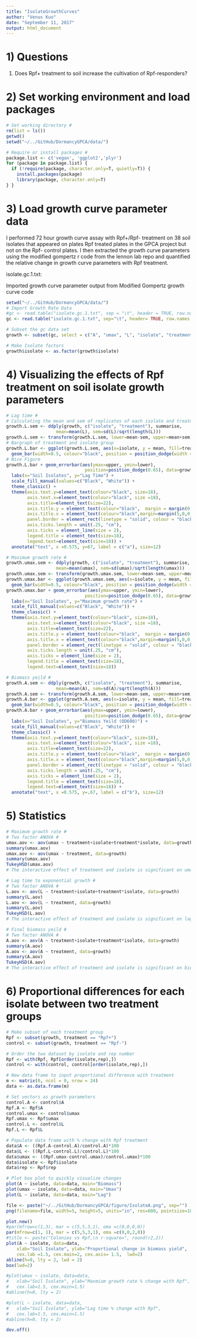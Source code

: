```yaml
---
title: "IsolateGrowthCurves"
author: "Venus Kuo"
date: "September 11, 2017"
output: html_document
---
```


# 1) Questions

1. Does Rpf+ treatment to soil increase the cultivation of Rpf-responders? 


# 2) Set working environment and load packages

```r
# Set working directory #
rm(list = ls())
getwd()
setwd("~/../GitHub/DormancyGPCA/data/")

# Require or install packages #
package.list <- c('vegan', 'ggplot2','plyr') 
for (package in package.list) {
  if (!require(package, character.only=T, quietly=T)) { 
    install.packages(package)
    library(package, character.only=T)
} }
```


# 3) Load growth curve parameter data 

I performed 72 hour growth curve assay with Rpf+/Rpf- treatment on 38 soil isolates that appeared on plates Rpf treated plates in the GPCA project but not on the Rpf- control plates. I then extracted the growth curve parameters using the modified gompertz r code from the lennon lab repo and quantified the relative change in growth curve parameters with Rpf treatment.

isolate.gc.1.txt: 

Imported growth curve parameter output from Modified Gompertz growth curve code

```r
setwd("~/../GitHub/DormancyGPCA/data/")
# Import Growth Rate Data 
#gc <- read.table("isolate.gc.1.txt", sep = "\t", header = TRUE, row.names = 1)
gc <- read.table("isolate.gc.1.txt", sep="\t", header= TRUE, row.names = 1)

# Subset the gc data set
growth <- subset(gc, select = c("A", "umax", "L", "isolate", "treatment", "rep"))

# Make Isolate factors 
growth$isolate <- as.factor(growth$isolate)
```


# 4) Visualizing the effects of Rpf treatment on soil isolate growth parameters

```r
# Lag time # 
# Calculating the mean and sem of replicates of each isolate and treatment group 
growth.L.sem <- ddply(growth, c("isolate", "treatment"), summarise, 
                   mean=mean(L), sem=sd(L)/sqrt(length(L)))
growth.L.sem <- transform(growth.L.sem, lower=mean-sem, upper=mean+sem) 
# Bargraph of treatment and isolate group 
growth.L.bar <- ggplot(growth.L.sem, aes(x=isolate, y = mean, fill=treatment)) + 
  geom_bar(width=0.5, colour="black", position = position_dodge(width = 0.65), stat = "identity", size=1)  
# Nice Figure
growth.L.bar + geom_errorbar(aes(ymax=upper, ymin=lower),
                              position=position_dodge(0.65), data=growth.L.sem, width = 0.2, size = 1) +
  labs(x="Soil Isolates", y="Lag Time") +
  scale_fill_manual(values=c("Black", "White")) +
  theme_classic() +
  theme(axis.text.y=element_text(colour="black", size=18),
        axis.text.x=element_text(colour="black", size =18),
        axis.title=element_text(size=22),
        axis.title.y = element_text(colour="black",  margin = margin(0,10,0,10)),
        axis.title.x = element_text(colour="black",margin=margin(5,0,0,0)),
        panel.border = element_rect(linetype = "solid", colour = "black", size=3, fill=NA),
        axis.ticks.length = unit(.25, "cm"),
        axis.ticks = element_line(size = 2),
        legend.title = element_text(size=18),
        legend.text=element_text(size=18)) +
  annotate("text", x =0.575, y=67, label = c("a"), size=12)

# Maximum growth rate # 
growth.umax.sem <- ddply(growth, c("isolate", "treatment"), summarise, 
                   mean=mean(umax), sem=sd(umax)/sqrt(length(umax)))
growth.umax.sem <- transform(growth.umax.sem, lower=mean-sem, upper=mean+sem) 
growth.umax.bar <- ggplot(growth.umax.sem, aes(x=isolate, y = mean, fill=treatment)) + 
  geom_bar(width=0.5, colour="black", position = position_dodge(width = 0.65), stat = "identity", size=1)  
growth.umax.bar + geom_errorbar(aes(ymax=upper, ymin=lower),
                              position=position_dodge(0.65), data=growth.umax.sem, width = 0.2, size = 1) +
  labs(x="Soil Isolates", y="Maximum growth rate") +
  scale_fill_manual(values=c("Black", "White")) +
  theme_classic() +
  theme(axis.text.y=element_text(colour="black", size=18),
        axis.text.x=element_text(colour="black", size =18),
        axis.title=element_text(size=22),
        axis.title.y = element_text(colour="black",  margin = margin(0,10,0,10)),
        axis.title.x = element_text(colour="black",margin=margin(5,0,0,0)),
        panel.border = element_rect(linetype = "solid", colour = "black", size=3, fill=NA),
        axis.ticks.length = unit(.25, "cm"),
        axis.ticks = element_line(size = 2),
        legend.title = element_text(size=18),
        legend.text=element_text(size=18))

# Biomass yeild # 
growth.A.sem <- ddply(growth, c("isolate", "treatment"), summarise, 
                   mean=mean(A), sem=sd(A)/sqrt(length(A)))
growth.A.sem <- transform(growth.A.sem, lower=mean-sem, upper=mean+sem) 
growth.A.bar <- ggplot(growth.A.sem, aes(x=isolate, y = mean, fill=treatment)) + 
  geom_bar(width=0.5, colour="black", position = position_dodge(width = 0.65), stat = "identity", size=1)  
growth.A.bar + geom_errorbar(aes(ymax=upper, ymin=lower),
                              position=position_dodge(0.65), data=growth.A.sem, width = 0.2, size = 1) +
  labs(x="Soil Isolates", y="Biomass Yeild (OD600)") +
  scale_fill_manual(values=c("Black", "White")) +
  theme_classic() +
  theme(axis.text.y=element_text(colour="black", size=18),
        axis.text.x=element_text(colour="black", size =18),
        axis.title=element_text(size=22),
        axis.title.y = element_text(colour="black",  margin = margin(0,10,0,10)),
        axis.title.x = element_text(colour="black",margin=margin(5,0,0,0)),
        panel.border = element_rect(linetype = "solid", colour = "black", size=3, fill=NA),
        axis.ticks.length = unit(.25, "cm"),
        axis.ticks = element_line(size = 2),
        legend.title = element_text(size=18),
        legend.text=element_text(size=18)) +
  annotate("text", x =0.575, y=.67, label = c("b"), size=12)
```


# 5) Statistics

```r
# Maximum growth rate # 
# Two factor ANOVA # 
umax.aov <- aov(umax ~ treatment+isolate+treatment*isolate, data=growth)
summary(umax.aov)
umax.aov <- aov(umax ~ treatment, data=growth)
summary(umax.aov)
TukeyHSD(umax.aov)
# The interactive effect of treatment and isolate is significant on umax F5,36 = 36.46, p < 0.0001 #

# Lag time to exponential growth # 
# Two factor ANOVA # 
L.aov <- aov(L ~ treatment+isolate+treatment*isolate, data=growth)
summary(L.aov)
L.aov <- aov(L ~ treatment, data=growth)
summary(L.aov)
TukeyHSD(L.aov)
# The interactive effect of treatment and isolate is significant on lag time F5,36 = 9.226, p < 0.001 #

# Final biomass yeild # 
# Two factor ANOVA # 
A.aov <- aov(A ~ treatment+isolate+treatment*isolate, data=growth)
summary(A.aov)
A.aov <- aov(A ~ treatment, data=growth)
summary(A.aov)
TukeyHSD(A.aov)
# The interactive effect of treatment and isolate is significant on biomass yeild F5,36 = 4.056, p = 0.005 #
```


# 6) Proportional differences for each isolate between two treatment groups # 

```r
# Make subset of each treatment group
Rpf <- subset(growth, treatment == "Rpf+")
control <- subset(growth, treatment == "Rpf-")

# Order the two dataset by isolate and rep number 
Rpf <- with(Rpf, Rpf[order(isolate,rep),])
control <- with(control, control[order(isolate,rep),])

# New data frame to input proportional difference with treatment
m <- matrix(0, ncol = 0, nrow = 24)
data <- as.data.frame(m)

# Set vectors as growth parameters 
control.A <- control$A
Rpf.A <- Rpf$A
control.umax <- control$umax
Rpf.umax <- Rpf$umax
control.L <- control$L
Rpf.L <- Rpf$L

# Populate data frame with % change with Rpf treatment
data$A <- ((Rpf.A-control.A)/control.A)*100
data$L <- ((Rpf.L-control.L)/control.L)*100
data$umax <- ((Rpf.umax-control.umax)/control.umax)*100
data$isolate <- Rpf$isolate
data$rep <- Rpf$rep

# Plot box plot to quickly visualize changes
plot(A ~ isolate, data=data, main="Biomass")
plot(umax ~ isolate, data=data, main="Umax")
plot(L ~ isolate, data=data, main="Lag")

```


```r
file <- paste("~/../GitHub/DormancyGPCA/figure/IsolateA.png", sep="")
png(filename=file, width=5, height=5, units="in", res=600, pointsize=10)

plot.new()
#par(mfrow=c(1,3), mar = c(5,5,3,1), oma =c(0,0,0,0))
par(mfrow=c(1, 1), mar = c(5,5,3,1), oma =c(0,0,2,0))
#title <- paste("Colonies vs Rpf,\n r-square=", round(r2,2))
plot(A ~ isolate, data=data, 
  	xlab="Soil Isolate", ylab="Proportional change in biomass yield",
  	cex.lab =1.5, cex.main=2, cex.axis= 1.5,  lwd=2)
abline(h=0, lty = 2, lwd = 2)
box(lwd=2)

#plot(umax ~ isolate, data=data, 
#  	xlab="Soil Isolate", ylab="Maxmium growth rate % change with Rpf",
#  	cex.lab=1.5, cex.main=1.5)
#abline(h=0, lty = 2)

#plot(L ~ isolate, data=data, 
#  	xlab="Soil Isolate", ylab="Lag time % change with Rpf",
#  	cex.lab=1.5, cex.main=1.5)
#abline(h=0, lty = 2)

dev.off()
```







